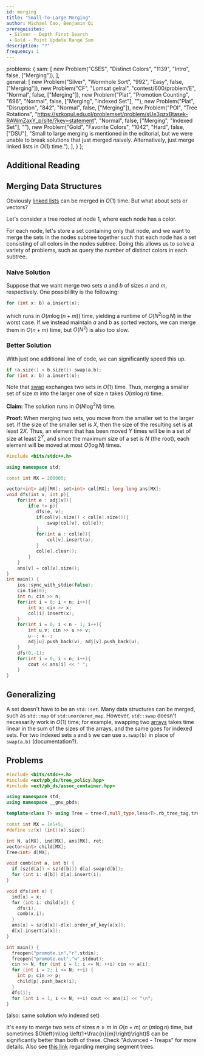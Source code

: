 ```yaml
---
id: merging
title: "Small-To-Large Merging"
author: Michael Cao, Benjamin Qi
prerequisites: 
 - Silver - Depth First Search
 - Gold - Point Update Range Sum
description: "?"
frequency: 1
---
```



  problems: {
    sam: [
      new Problem("CSES", "Distinct Colors", "1139", "Intro", false, ["Merging"]),
    ],   
    general: [
      new Problem("Silver", "Wormhole Sort", "992", "Easy", false, ["Merging"]),
      new Problem("CF", "Lomsat gelral", "contest/600/problem/E", "Normal", false, ["Merging"]),
      new Problem("Plat", "Promotion Counting", "696", "Normal", false, ["Merging", "Indexed Set"], ""),
      new Problem("Plat", "Disruption", "842", "Normal", false, ["Merging"]),
      new Problem("POI", "Tree Rotations", "https://szkopul.edu.pl/problemset/problem/sUe3qzxBtasek-RAWmZaxY_p/site/?key=statement", "Normal", false, ["Merging", "Indexed Set"], ""),
      new Problem("Gold", "Favorite Colors", "1042", "Hard", false, ["DSU"], "Small to large merging is mentioned in the editorial, but we were unable to break solutions that just merged naively. Alternatively, just merge linked lists in $O(1)$ time."),
    ],
  }
};

## Additional Reading

<resources>
  <resource source="CPH" title="18.4 - Merging Data Structures"></resource>
  <resource source="CF" title="Arpa - Sack (DSU on Tree)" url="blog/entry/44351"></resource>
  <resource source="CF" title="tuwuna - Explaining DSU on Trees" url="blog/entry/67696"></resource>
</resources>

## Merging Data Structures

Obviously [linked lists](http://www.cplusplus.com/reference/list/list/splice/) can be merged in $O(1)$ time. But what about sets or vectors?

<problems-list problems={metadata.problems.sam} />

Let's consider a tree rooted at node $1$, where each node has a color.

For each node, let's store a set containing only that node, and we want to merge the sets in the nodes subtree together such that each node has a set consisting of all colors in the nodes subtree. Doing this allows us to solve a variety of problems, such as query the number of distinct colors in each subtree. 

### Naive Solution

Suppose that we want merge two sets $a$ and $b$ of sizes $n$ and $m$, respectively. One possiblility is the following:

```cpp
for (int x: b) a.insert(x);
```

which runs in $O(m\log (n+m))$ time, yielding a runtime of $O(N^2\log N)$ in the worst case. If we instead maintain $a$ and $b$ as sorted vectors, we can merge them in $O(n+m)$ time, but $O(N^2)$ is also too slow.

### Better Solution

With just one additional line of code, we can significantly speed this up. 

```cpp
if (a.size() < b.size()) swap(a,b);
for (int x: b) a.insert(x);
``` 

Note that [swap](http://www.cplusplus.com/reference/utility/swap/) exchanges two sets in $O(1)$ time. Thus, merging a smaller set of size $m$ into the larger one of size $n$ takes $O(m\log n)$ time.

**Claim:** The solution runs in $O(N\log^2N)$ time.

**Proof:** When merging two sets, you move from the smaller set to the larger set. If the size of the smaller set is $X$, then the size of the resulting set is at least $2X$. Thus, an element that has been moved $Y$ times will be in a set of size at least $2^Y$, and since the maximum size of a set is $N$ (the root), each element will be moved at most $O(\log N$) times.

<spoiler title="Full Code">

```cpp
#include <bits/stdc++.h>

using namespace std;

const int MX = 200005;

vector<int> adj[MX]; set<int> col[MX]; long long ans[MX];
void dfs(int v, int p){
    for(int e : adj[v]){
        if(e != p){
           dfs(e, v);
           if(col[v].size() < col[e].size()){
               swap(col[v], col[e]);
           }
           for(int a : col[e]){
               col[v].insert(a);
           }
           col[e].clear();
        }
    }
    ans[v] = col[v].size();
}
int main() {
    ios::sync_with_stdio(false);
    cin.tie(0);
    int n; cin >> n;
    for(int i = 0; i < n; i++){
        int x; cin >> x;
        col[i].insert(x);
    }
    for(int i = 0; i < n - 1; i++){
        int u,v; cin >> u >> v;
        u--; v--;
        adj[u].push_back(v); adj[v].push_back(u);
    }
    dfs(0,-1);
    for(int i = 0; i < n; i++){
        cout << ans[i] << " ";
    }
}
```

</spoiler>

## Generalizing

A set doesn't have to be an `std::set`. Many data structures can be merged, such as `std::map` or `std:unordered_map`. However, `std::swap` doesn't necessarily work in $O(1)$ time; for example, swapping two [arrays](http://www.cplusplus.com/reference/array/array/swap/) takes time linear in the sum of the sizes of the arrays, and the same goes for indexed sets. For two indexed sets `a` and `b` we can use `a.swap(b)` in place of `swap(a,b)` (documentation?).

## Problems

<problems-list problems={metadata.problems.general} />

<spoiler title="Solution to Promotion Counting">

```cpp
#include <bits/stdc++.h>
#include <ext/pb_ds/tree_policy.hpp>
#include <ext/pb_ds/assoc_container.hpp>

using namespace std;
using namespace __gnu_pbds;

template<class T> using Tree = tree<T,null_type,less<T>,rb_tree_tag,tree_order_statistics_node_update>;

const int MX = 1e5+5;
#define sz(x) (int)(x).size()

int N, a[MX], ind[MX], ans[MX], ret;
vector<int> child[MX];
Tree<int> d[MX];

void comb(int a, int b) {
  if (sz(d[a]) < sz(d[b])) d[a].swap(d[b]);
  for (int i: d[b]) d[a].insert(i);
}

void dfs(int x) {
  ind[x] = x; 
  for (int i: child[x]) {
    dfs(i);
    comb(x,i);
  }
  ans[x] = sz(d[x])-d[x].order_of_key(a[x]);
  d[x].insert(a[x]);
}

int main() {
  freopen("promote.in","r",stdin);
  freopen("promote.out","w",stdout);
  cin >> N; for (int i = 1; i <= N; ++i) cin >> a[i];
  for (int i = 2; i <= N; ++i) {
    int p; cin >> p;
    child[p].push_back(i);
  }
  dfs(1); 
  for (int i = 1; i <= N; ++i) cout << ans[i] << "\n";
}
```

</spoiler>

(also: same solution w/o indexed set)

<optional-content title="Faster Merging">

It's easy to merge two sets of sizes $n\ge m$ in $O(n+m)$ or $(m\log n)$ time, but sometimes $O\left(m\log \left(1+\frac{n}{m}\right)\right)$ can be significantly better than both of these. Check "Advanced - Treaps" for more details. Also see [this link](https://codeforces.com/blog/entry/49446) regarding merging segment trees.

</optional-content>